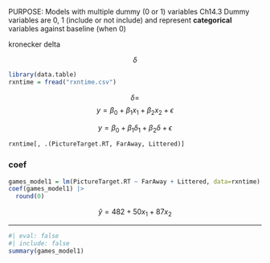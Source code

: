 
PURPOSE:   Models with multiple dummy (0 or 1) variables
Ch14.3
Dummy variables are 0, 1 (include or not include) and represent **categorical** variables against baseline (when 0)

kronecker delta

$$
\delta
$$

```r
library(data.table)
rxntime = fread("rxntime.csv")
```

$$
\delta = 
$$
$$
y = \beta_{0} + \beta_{1}x_{1} + \beta_{2}x_{2} + \epsilon 
$$

$$
y = \beta_{0} + \beta_{1} \delta_{1} + \beta_{2}\delta + \epsilon 
$$

```r
rxntime[, .(PictureTarget.RT, FarAway, Littered)]
```
### coef
```r
games_model1 = lm(PictureTarget.RT ~ FarAway + Littered, data=rxntime)
coef(games_model1) |>
  round(0)

```
$$
\hat{y} = 482 + 50x_{1} + 87x_{2}
$$

***

```r
#| eval: false
#| include: false
summary(games_model1)
```

